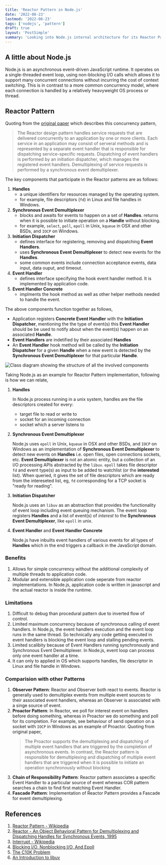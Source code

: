 ```yaml
---
title: 'Reactor Pattern in Node.js'
date: '2022-08-23'
lastmod: '2022-08-23'
tags: ['nodejs', 'pattern']
draft: true
layout: 'PostSimple'
summary: 'Looking into Node.js internal architecture for its Reactor Pattern implementation'
---
```


## A little about Node.js

Node.js is an asynchronous event-driven JavaScript runtime. It operates on a single-threaded event loop, using non-blocking I/O calls which allows it to support many concurrent connections without incurring the cost of context switching. This is in contrast to a more common concurrency model, where each connection is handled by a relatively heavyweight OS process or thread.

## Reactor Pattern

Quoting from the [original paper](http://www.dre.vanderbilt.edu/~schmidt/PDF/reactor-siemens.pdf) which describes this concurrency pattern,

> The Reactor design pattern handles service requests that are delivered concurrently to an application by one or more clients. Each service in an application may consist of serveral methods and is represented by a separate event handler that is responsible for dispatching service-specific requests. Dispatching of event handlers is performed by an initiation dispatcher, which manages the registered event handlers. Demultiplexing of service requests is performed by a synchronous event demultiplexer.

The key components that participate in the Reactor patterns are as follows:

1. **Handles**
   - a unique identifiers for resources managed by the operating system.
   - for example, file descriptors (`fd`) in Linux and file handles in Windows.
2. **Synchronous Event Demultiplexer**
   - blocks and awaits for events to happen on a set of **Handles**. returns when it is possible to initiate operation on a **Handle** without blocking.
   - for example, `select`, `poll`, `epoll` in Unix, `kqueue` in OSX and other BSDs, and `IOCP` on Windows.
3. **Initiation Dispatcher**
   - defines interface for registering, removing and dispatching **Event Handlers**.
   - uses **Synchronous Event Demultiplexer** to detect new events for the **Handles**.
   - some common events include connection acceptance events, data input, data ouput, and timeout.
4. **Event Handler**
   - defines interface specifying the hook event handler method. It is implemented by application code.
5. **Event Handler Concrete**
   - implments the hook method as well as other helper methods needed to handle the event.

The above components function together as follows,

- Application registers **Concrete Event Handler** with the **Initiation Dispatcher**, mentioning the the type of event(s) this **Event Handler** should be be used to notify about when the event(s) happen on an associated **Handle**.
- **Event Handlers** are indetified by their associated **Handles**
- An **Event Handler** hook method will be called by the **Initiation Dispatcher** for a given **Handle** when a new event is detected by the **Synchronous Event Demultiplexer** for that particular **Handle**.

![Class diagram showing the structure of all the involved components]("")

Taking Node.js as an example for Reactor Pattern implementation, following is how we can relate,

1. **Handles**

   In Node.js process running in a unix system, handles are the file descriptors created for every:

   - target file to read or write to
   - socket for an incoming connection
   - socket which a server listens to

2. **Synchronous Event Demultiplexer**

   Node.js uses `epoll` in Unix, `kqueue` in OSX and other BSDs, and `IOCP` on Windows as an implementation of **Synchronous Event Demultiplexer** to detect new events on **Handles** i.e. open files, open connections sockets, etc. **Event Demultiplexer** is not an atomic entity, but a collection of an I/O processing APIs abstracted by the `libuv`. `epoll` takes file descriptor `fd` and event type(s) as input to be added to watchlist (or the **interested** list). When queried, it gives the set of file descriptors which are ready from the intereseted list, eg, `fd` corresponding for a TCP socket is "ready for reading".

3. **Initiation Dispatcher**

   Node.js uses an `libuv` as an abstraction that provides the functionality of event loop including event queuing mechanism. The event loop registers **Handles** and a list of event(s) of _interest_ to the **Synchronous Event Demultiplexer**, like `epoll` in unix.

4. **Event Handler** and **Event Handler Concrete**

   Node.js have inbuilts event handlers of various events for all types of **Handles** which in the end triggers a callback in the JavaScript domain.

### Benefits

1. Allows for simple concurrency without the additional complexity of multiple threads to application code.
2. Modular and extensible application code seperate from reactor implementations. In Node.js, application code is written in javascript and the actual reactor is inside the runtime.

### Limitations

1. Difficult to debug than procedural pattern due to inverted flow of control.
2. Limited maximum concurrency because of synchronous calling of event handlers. In Node.js, the event handlers execution and the event loop runs in the same thread. So technically any code getting executed in event handlers is blocking the event loop and stalling pending events.
3. Limited scalibity because of Event Handlers running synchronously and Synchronous Event Demultiplexer. In Node.js, event loop can process only one event handler at a time.
4. It can only to applied in OS which supports handles, file descriptor in Linux and file handle in Windows.

### Comparision with other Patterns

1. **Observer Pattern**: Reactor and Observer both react to events. Reactor is generally used to demultiplex events from multiple event sources to their associated event handlers, whereas an Observer is associated with a singe source of event.
2. **Proactor Pattern**: In Reactor, we poll for interest event on handlers before doing something, whereas in Proactor we do something and poll for its completion. For example, see behaviour of send operation on a socket with `IOCP` in Windows as an example of Proactor. Quoting from original paper,
   > The Proactor supports the demultiplexing and dispatching of multiple event handlers that are triggered by the completion of asynchronous events. In contrast, the Reactor pattern is responsible for demultiplexing and dispatching of multiple event handlers that are triggered when it is possible to initiate an
   > operation synchronously without blocking
3. **Chain of Responsibility Pattern**: Reactor pattern associates a specific Event Handler to a particular source of event whereas COR pattern searches a chain to find first matching Event Handler.
4. **Fascade Pattern**: Implementation of Reactor Pattern provides a Fascade for event demultiplexing.

## References

1. [Reactor Pattern - Wikipedia](https://en.wikipedia.org/wiki/Reactor_pattern)
2. [Reactor - An Object Behavioral Pattern for Demultiplexing and Dispatching Handles for Synchronous Events, 1995](http://www.dre.vanderbilt.edu/~schmidt/PDF/reactor-siemens.pdf)
3. [Interrupt - Wikipedia](https://en.wikipedia.org/wiki/Interrupt)
4. [Blocking I/O, Nonblocking I/O, And Epoll](https://eklitzke.org/blocking-io-nonblocking-io-and-epoll)
5. [The C10K Problem](http://www.kegel.com/c10k.html)
6. [An Introduction to libuv](https://nikhilm.github.io/uvbook/index.html)
